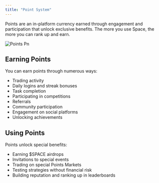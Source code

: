 ```yaml
---
title: "Point System"
---
```


Points are an in-platform currency earned through engagement and participation that unlock exclusive benefits. The more you use Space, the more you can rank up and earn.

![Points Pn](/images/points.png)

## Earning Points

You can earn points through numerous ways:

- Trading activity
- Daily logins and streak bonuses
- Task completion
- Participating in competitions
- Referrals
- Community participation
- Engagement on social platforms
- Unlocking achievements

## Using Points

Points unlock special benefits:

- Earning \$SPACE airdrops
- Invitations to special events
- Trading on special Points Markets
- Testing strategies without financial risk
- Building reputation and ranking up in leaderboards